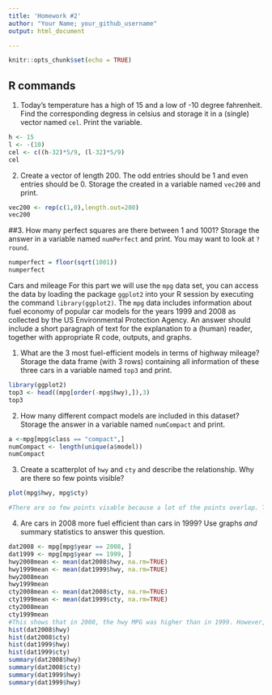 ```yaml
---
title: 'Homework #2'
author: "Your Name; your_github_username"
output: html_document

---
```


```r
knitr::opts_chunk$set(echo = TRUE)
```
## R commands
1. Today's temperature has a high of 15 and a low of -10 degree fahrenheit.  Find the corresponding degress in celsius and storage it in a (single) vector named `cel`. Print the variable.

```r
h <- 15
l <- -(10)
cel <- c((h-32)*5/9, (l-32)*5/9)
cel 
```
2. Create a vector of length 200. The odd entries should be 1 and even entries should be 0. Storage the created in a variable named `vec200` and print.

```r
vec200 <- rep(c(1,0),length.out=200)
vec200
```
##3. How many perfect squares are there between 1 and 1001? Storage the answer in a  variable named `numPerfect` and print. You may want to look at `?round`.
```r
numperfect = floor(sqrt(1001))
numperfect
```
 Cars and mileage
For this part we will use the `mpg` data set, you can access the data by loading the package `ggplot2` into your R session by executing the command 
`library(ggplot2)`. The `mpg` data includes information about fuel economy of popular car models
for the years 1999 and 2008 as collected by the US Environmental Protection Agency. An answer should include a short paragraph of text for the explanation to a (human) reader, together with appropriate R code, outputs, and graphs.



1. What are the 3 most fuel-efficient models in terms of highway mileage? Storage the data frame (with 3 rows) containing all information of these three cars in a variable named `top3` and print.
```r
library(ggplot2)
top3 <- head((mpg[order(-mpg$hwy),]),3)
top3
```
2. How many different compact models are included in this dataset? Storage the answer in  a variable named `numCompact` and print.
```r

a <-mpg[mpg$class == "compact",]
numCompact <- length(unique(a$model))
numCompact
```
3. Create a scatterplot of `hwy` and `cty` and describe the relationship. Why are there so few points visible?
```r
plot(mpg$hwy, mpg$cty)

#There are so few points visable because a lot of the points overlap. There are multiple cars with the same city and highway miles per gallon, which makes it look like one point when there is actually multiple points overlapping. 
```
4. Are cars in 2008 more fuel efficient than cars in 1999? Use graphs *and* summary statistics to answer this question. 
```r
dat2008 <- mpg[mpg$year == 2008, ]
dat1999 <- mpg[mpg$year == 1999, ]
hwy2008mean <- mean(dat2008$hwy, na.rm=TRUE)
hwy1999mean <- mean(dat1999$hwy, na.rm=TRUE)
hwy2008mean
hwy1999mean 
cty2008mean <- mean(dat2008$cty, na.rm=TRUE)
cty1999mean <- mean(dat1999$cty, na.rm=TRUE)
cty2008mean
cty1999mean 
#This shows that in 2008, the hwy MPG was higher than in 1999. However, the City MPG was higher in 1999, than in 2008. 
hist(dat2008$hwy)
hist(dat2008$cty)
hist(dat1999$hwy)
hist(dat1999$cty)
summary(dat2008$hwy)
summary(dat2008$cty)
summary(dat1999$hwy)
summary(dat1999$hwy)
```